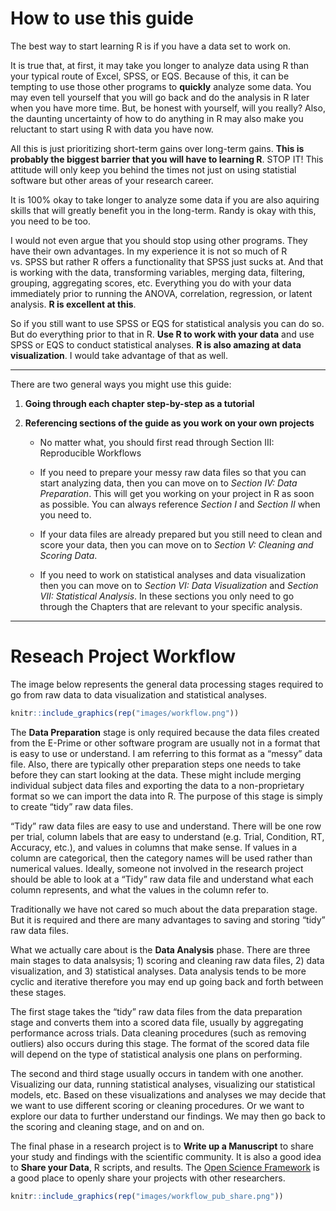 # How to use this guide {-}

The best way to start learning R is if you have a data set to work on.

It is true that, at first, it may take you longer to analyze data using R than your typical route of Excel, SPSS, or EQS. Because of this, it can be tempting to use those other programs to **quickly** analyze some data. You may even tell yourself that you will go back and do the analysis in R later when you have more time. But, be honest with yourself, will you really? Also, the daunting uncertainty of how to do anything in R may also make you reluctant to start using R with data you have now. 

All this is just prioritizing short-term gains over long-term gains. **This is probably the biggest barrier that you will have to learning R**. STOP IT! This attitude will only keep you behind the times not just on using statistial software but other areas of your research career. 

It is 100% okay to take longer to analyze some data if you are also aquiring skills that will greatly benefit you in the long-term. Randy is okay with this, you need to be too. 

I would not even argue that you should stop using other programs. They have their own advantages. In my experience it is not so much of R vs. SPSS but rather R offers a functionality that SPSS just sucks at. And that is working with the data, transforming variables, merging data, filtering, grouping, aggregating scores, etc. Everything you do with your data immediately prior to running the ANOVA, correlation, regression, or latent analysis. **R is excellent at this**. 

So if you still want to use SPSS or EQS for statistical analysis you can do so. But do everything prior to that in R. **Use R to work with your data** and use SPSS or EQS to conduct statistical analyses. **R is also amazing at data visualization**. I would take advantage of that as well.

---

There are two general ways you might use this guide:

1. **Going through each chapter step-by-step as a tutorial**

2. **Referencing sections of the guide as you work on your own projects**

    * No matter what, you should first read through Section III: Reproducible Workflows

    * If you need to prepare your messy raw data files so that you can start analyzing data, then you can move on to *Section IV: Data Preparation*. This will get you working on your project in R as soon as possible. You can always reference *Section I* and *Section II* when you need to.
    
    * If your data files are already prepared but you still need to clean and score your data, then you can move on to *Section V: Cleaning and Scoring Data*. 
    
    * If you need to work on statistical analyses and data visualization then you can move on to *Section VI: Data Visualization* and *Section VII: Statistical Analysis*. In these sections you only need to go through the Chapters that are relevant to your specific analysis.
    
---

# Reseach Project Workflow {-}

The image below represents the general data processing stages required to go from raw data to data visualization and statistical analyses. 

```r
knitr::include_graphics(rep("images/workflow.png"))
```

The **Data Preparation** stage is only required because the data files created from the E-Prime or other software program are usually not in a format that is easy to use or understand. I am referring to this format as a "messy" data file. Also, there are typically other preparation steps one needs to take before they can start looking at the data. These might include merging individual subject data files and exporting the data to a non-proprietary format so we can import the data into R. The purpose of this stage is simply to create "tidy" raw data files. 

"Tidy" raw data files are easy to use and understand. There will be one row per trial, column labels that are easy to understand (e.g. Trial, Condition, RT, Accuracy, etc.), and values in columns that make sense. If values in a column are categorical, then the category names will be used rather than numerical values. Ideally, someone not involved in the research project should be able to look at a "Tidy" raw data file and understand what each column represents, and what the values in the column refer to.

Traditionally we have not cared so much about the data preparation stage. But it is required and there are many advantages to saving and storing "tidy" raw data files.

What we actually care about is the **Data Analysis** phase. There are three main stages to data analsysis; 1) scoring and cleaning raw data files, 2) data visualization, and 3) statistical analyses. Data analysis tends to be more cyclic and iterative therefore you may end up going back and forth between these stages.

The first stage takes the "tidy" raw data files from the data preparation stage and converts them into a scored data file, usually by aggregating performance across trials. Data cleaning procedures (such as removing outliers) also occurs during this stage. The format of the scored data file will depend on the type of statistical analysis one plans on performing.

The second and third stage usually occurs in tandem with one another. Visualizing our data, running statistical analyses, visualizing our statistical models, etc. Based on these visualizations and analyses we may decide that we want to use different scoring or cleaning procedures. Or we want to explore our data to further understand our findings. We may then go back to the scoring and cleaning stage, and on and on. 

The final phase in a research project is to **Write up a Manuscript** to share your study and findings with the scientific community. It is also a good idea to **Share your Data**, R scripts, and results. The [Open Science Framework](https://osf.io){target="_blank"} is a good place to openly share your projects with other researchers.

```r
knitr::include_graphics(rep("images/workflow_pub_share.png"))
```


